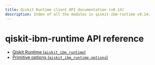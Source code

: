 ```yaml
---
title: Qiskit Runtime client API documentation (v0.14)
description: Index of all the modules in qiskit-ibm-runtime v0.14.
---
```


# qiskit-ibm-runtime API reference

*   [Qiskit Runtime (`qiskit_ibm_runtime`)](runtime_service)
*   [Primitive options (`qiskit_ibm_runtime.options`)](options)

